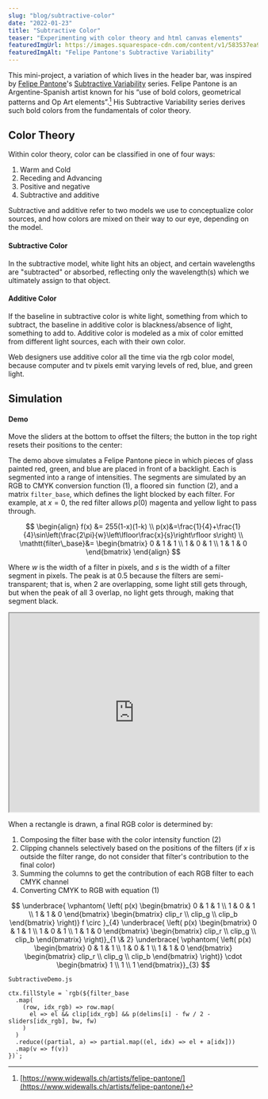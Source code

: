 ```yaml
---
slug: "blog/subtractive-color"
date: "2022-01-23"
title: "Subtractive Color"
teaser: "Experimenting with color theory and html canvas elements"
featuredImgUrl: https://images.squarespace-cdn.com/content/v1/583537ea9f745645805f7860/1573067590790-R9VYSU4ER6WRBH9X7W7F/DSC04623.jpg
featuredImgAlt: "Felipe Pantone's Subtractive Variability"
---
```



This mini-project, a variation of which lives in the header bar, was inspired by [Felipe Pantone](https://en.wikipedia.org/wiki/Felipe_Pantone)'s [Subtractive Variability](https://www.felipepantone.com/subtractive-variability) series. Felipe Pantone is an Argentine-Spanish artist known for his “use of bold colors, geometrical patterns and Op Art elements”.[^1] His Subtractive Variability series derives such bold colors from the fundamentals of color theory. 

## Color Theory
Within color theory, color can be classified in one of four ways:

1. Warm and Cold
2. Receding and Advancing
3. Positive and negative
4. Subtractive and additive

Subtractive and additive refer to two models we use to conceptualize color sources, and how colors are mixed on their way to our eye, depending on the model.

#### Subtractive Color 
In the subtractive model, white light hits an object, and certain wavelengths are "subtracted" or absorbed, reflecting only the wavelength(s) which we ultimately assign to that object.

#### Additive Color
If the baseline in subtractive color is white light, something from which to subtract, the baseline in additive color is blackness/absence of light, something to add to. Additive color is modeled as a mix of color emitted from different light sources, each with their own color. 

Web designers use additive color all the time via the rgb color model, because computer and tv pixels emit varying levels of red, blue, and green light.

## Simulation

#### Demo
Move the sliders at the bottom to offset the filters; the button in the top right resets their positions to the center:

<SubtractiveDemo />

The demo above simulates a Felipe Pantone piece in which pieces of glass painted red, green, and blue are placed in front of a backlight. Each is segmented into a range of intensities. The segments are simulated by an RGB to CMYK conversion function $(1)$, a floored $\sin$ function $(2)$, and a matrix `filter_base`, which defines the light blocked by each filter. For example, at $x=0$, the red filter allows $p(0)$ magenta and yellow light to pass through.

$$
\begin{align}
f(x) &= 255(1-x)(1-k) \\
p(x)&=\frac{1}{4}+\frac{1}{4}\sin\left(\frac{2\pi}{w}\left\lfloor\frac{x}{s}\right\rfloor s\right) \\
\mathtt{filter\_base}&=
\begin{bmatrix}
0 & 1 & 1 \\
1 & 0 & 1 \\
1 & 1 & 0
\end{bmatrix}
\end{align}
$$

Where $w$ is the width of a filter in pixels, and $s$ is the width of a filter segment in pixels. The peak is at $0.5$ because the filters are semi-transparent; that is, when 2 are overlapping, some light still gets through, but when the peak of all 3 overlap, no light gets through, making that segment black.

<iframe src="https://www.desmos.com/calculator/nougdzpiuc" width="100%" style="min-height:400px"></iframe>

When a rectangle is drawn, a final RGB color is determined by:
1. Composing the filter base with the color intensity function $(2)$
2. Clipping channels selectively based on the positions of the filters (if $x$ is outside the filter range, do not consider that filter's contribution to the final color)
3. Summing the columns to get the contribution of each RGB filter to each CMYK channel 
4. Converting CMYK to RGB with equation $(1)$

$$
\underbrace{
\vphantom{
\left(
p(x)
\begin{bmatrix}
0 & 1 & 1 \\
1 & 0 & 1 \\
1 & 1 & 0
\end{bmatrix}
\begin{bmatrix}
clip_r \\
clip_g \\
clip_b
\end{bmatrix}
\right)}
f \circ
}_{4}
\underbrace{
\left(
p(x)
\begin{bmatrix}
0 & 1 & 1 \\
1 & 0 & 1 \\
1 & 1 & 0
\end{bmatrix}
\begin{bmatrix}
clip_r \\
clip_g \\
clip_b
\end{bmatrix}
\right)}_{1 \& 2}
\underbrace{
\vphantom{
\left(
p(x)
\begin{bmatrix}
0 & 1 & 1 \\
1 & 0 & 1 \\
1 & 1 & 0
\end{bmatrix}
\begin{bmatrix}
clip_r \\
clip_g \\
clip_b
\end{bmatrix}
\right)}
\cdot
\begin{bmatrix}
1 \\ 1 \\ 1
\end{bmatrix}}_{3}
$$

`SubtractiveDemo.js`
```jsx{numberLines: 90}
ctx.fillStyle = `rgb(${filter_base
  .map(
    (row, idx_rgb) => row.map(
      el => el && clip[idx_rgb] && p(delims[i] - fw / 2 - sliders[idx_rgb], bw, fw)
    )
  )
  .reduce((partial, a) => partial.map((el, idx) => el + a[idx]))
  .map(v => f(v))
})`;
```

[^1]: [https://www.widewalls.ch/artists/felipe-pantone/](https://www.widewalls.ch/artists/felipe-pantone/) 